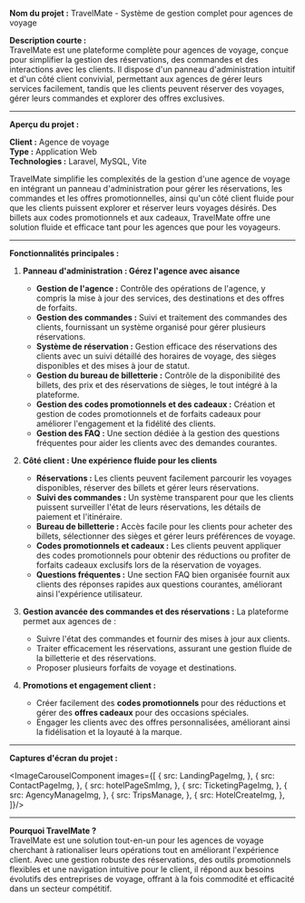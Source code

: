 


**Nom du projet :** TravelMate - Système de gestion complet pour agences de voyage

**Description courte :**  
TravelMate est une plateforme complète pour agences de voyage, conçue pour simplifier la gestion des réservations, des commandes et des interactions avec les clients. Il dispose d'un panneau d'administration intuitif et d'un côté client convivial, permettant aux agences de gérer leurs services facilement, tandis que les clients peuvent réserver des voyages, gérer leurs commandes et explorer des offres exclusives.

---

**Aperçu du projet :**

**Client :** Agence de voyage  
**Type :** Application Web  
**Technologies :** Laravel, MySQL, Vite

TravelMate simplifie les complexités de la gestion d'une agence de voyage en intégrant un panneau d'administration pour gérer les réservations, les commandes et les offres promotionnelles, ainsi qu'un côté client fluide pour que les clients puissent explorer et réserver leurs voyages désirés. Des billets aux codes promotionnels et aux cadeaux, TravelMate offre une solution fluide et efficace tant pour les agences que pour les voyageurs.

---

**Fonctionnalités principales :**

1. **Panneau d'administration : Gérez l'agence avec aisance**

   - **Gestion de l'agence :** Contrôle des opérations de l'agence, y compris la mise à jour des services, des destinations et des offres de forfaits.
   - **Gestion des commandes :** Suivi et traitement des commandes des clients, fournissant un système organisé pour gérer plusieurs réservations.
   - **Système de réservation :** Gestion efficace des réservations des clients avec un suivi détaillé des horaires de voyage, des sièges disponibles et des mises à jour de statut.
   - **Gestion du bureau de billetterie :** Contrôle de la disponibilité des billets, des prix et des réservations de sièges, le tout intégré à la plateforme.
   - **Gestion des codes promotionnels et des cadeaux :** Création et gestion de codes promotionnels et de forfaits cadeaux pour améliorer l'engagement et la fidélité des clients.
   - **Gestion des FAQ :** Une section dédiée à la gestion des questions fréquentes pour aider les clients avec des demandes courantes.

2. **Côté client : Une expérience fluide pour les clients**

   - **Réservations :** Les clients peuvent facilement parcourir les voyages disponibles, réserver des billets et gérer leurs réservations.
   - **Suivi des commandes :** Un système transparent pour que les clients puissent surveiller l'état de leurs réservations, les détails de paiement et l'itinéraire.
   - **Bureau de billetterie :** Accès facile pour les clients pour acheter des billets, sélectionner des sièges et gérer leurs préférences de voyage.
   - **Codes promotionnels et cadeaux :** Les clients peuvent appliquer des codes promotionnels pour obtenir des réductions ou profiter de forfaits cadeaux exclusifs lors de la réservation de voyages.
   - **Questions fréquentes :** Une section FAQ bien organisée fournit aux clients des réponses rapides aux questions courantes, améliorant ainsi l'expérience utilisateur.

3. **Gestion avancée des commandes et des réservations :**
   La plateforme permet aux agences de :

   - Suivre l'état des commandes et fournir des mises à jour aux clients.
   - Traiter efficacement les réservations, assurant une gestion fluide de la billetterie et des réservations.
   - Proposer plusieurs forfaits de voyage et destinations.

4. **Promotions et engagement client :**
   - Créer facilement des **codes promotionnels** pour des réductions et gérer des **offres cadeaux** pour des occasions spéciales.
   - Engager les clients avec des offres personnalisées, améliorant ainsi la fidélisation et la loyauté à la marque.

---

**Captures d'écran du projet :**

<ImageCarouselComponent images={[
   {
      src: LandingPageImg,
   },
   {
      src: ContactPageImg,
   },
   {
      src: hotelPageSmImg,
   },
   {
      src: TicketingPageImg,
   },
   {
      src: AgencyManageImg,
   },
   {
      src: TripsManage,
   },
   {
      src: HotelCreateImg,
   },
]}/>

---

**Pourquoi TravelMate ?**  
TravelMate est une solution tout-en-un pour les agences de voyage cherchant à rationaliser leurs opérations tout en améliorant l'expérience client. Avec une gestion robuste des réservations, des outils promotionnels flexibles et une navigation intuitive pour le client, il répond aux besoins évolutifs des entreprises de voyage, offrant à la fois commodité et efficacité dans un secteur compétitif.
